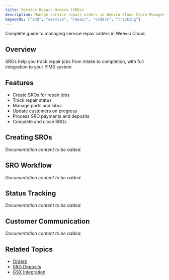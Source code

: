 ```yaml
---
title: Service Repair Orders (SROs)
description: Manage service repair orders in Weevio Cloud Store Management.
keywords: ["SRO", "service", "repair", "orders", "tracking"]
---
```



Complete guide to managing service repair orders in Weevio Cloud.

## Overview

SROs help you track repair jobs from intake to completion, with full integration to your PIMS system.

## Features

- Create SROs for repair jobs
- Track repair status
- Manage parts and labor
- Update customers on progress
- Process SRO payments and deposits
- Complete and close SROs

## Creating SROs

*Documentation content to be added.*

## SRO Workflow

*Documentation content to be added.*

## Status Tracking

*Documentation content to be added.*

## Customer Communication

*Documentation content to be added.*

## Related Topics

- [Orders](/docs/store/orders)
- [SRO Deposits](/docs/customer-portal/sro-deposits)
- [GSX Integration](/docs/gsx)
